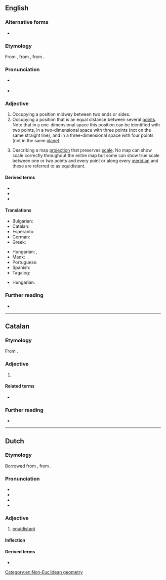 {{also|équidistant}}
==English==

===Alternative forms===
* {{l|en|æquidistant}} {{qualifier|archaic}}

===Etymology===
From {{der|en|frm|équidistant}}, from {{der|en|LL.|aequidistantem}}, from {{af|la|aequī|t1=equal|distantem|t2=distant|nocat=1}}.

===Pronunciation===
* {{a|US}} {{IPA|en|/i.kwəˈdɪs.tənt/}}
* {{audio|en|En-us-equidistant.ogg|Audio (US)}}

===Adjective===
{{en-adj|-}}

# Occupying a position midway between two ends or sides.
# Occupying a position that is an equal distance between several [[point]]s. Note that in a one-dimensional space this position can be identified with two points, in a two-dimensional space with three points (not on the same straight line), and in a three-dimensional space with four points (not in the same [[plane]]).
# {{lb|en|cartography}} Describing a map [[projection]] that preserves [[scale]]. No map can show scale correctly throughout the entire map but some can show true scale between one or two points and every point or along every [[meridian]] and these are referred to as equidistant.

====Derived terms====
* {{l|en|equidistantly}}
* {{l|en|inequidistant}}
* {{l|en|nonequidistant}}

====Translations====
{{trans-top|occupying a position that is an equal distance between several points}}
* Bulgarian: {{t+|bg|равноотстоящ}}
* Catalan: {{t|ca|equidistant}}
* Esperanto: {{t|eo|samdistanca}}
* German: {{t+|de|äquidistant}}
* Greek: {{t+|el|ισαπέχων|m}}
{{trans-mid}}
* Hungarian: {{t+|hu|egyenlő távolságra levő}}, {{t|hu|egyenlő távolságú}}
* Manx: {{t|gv|co-houd}}
* Portuguese: {{t+|pt|equidistante}}
* Spanish: {{t+|es|equidistante}}
* Tagalog: {{t|tl|pariagwat}}
{{trans-bottom}}

{{trans-top|cartography: describing a map projection that preserves scale}}
{{trans-mid}}
* Hungarian: {{t|hu|hossztartó}}
{{trans-bottom}}

===Further reading===
* {{R:Lexico}}

[[Category:en:Non-Euclidean geometry]]

----

==Catalan==

===Etymology===
From {{der|ca|la|aequidistāns}}.

===Adjective===
{{ca-adj|mf}}

# {{l|en|equidistant}}

====Related terms====
* {{l|ca|distant}}

===Further reading===
* {{R:IEC2}}

----

==Dutch==

===Etymology===
Borrowed from {{bor|nl|fr|équidistant}}, from {{der|nl|la|aequidistāns}}.

===Pronunciation===
* {{IPA|nl|/ˌeː.kʋi.dɪsˈtɑnt/}}
* {{audio|nl|Nl-equidistant.ogg|Audio}}
* {{hyphenation|nl|equi|dis|tant}}
* {{rhymes|nl|ɑnt}}

===Adjective===
{{nl-adj|-}}

# [[#English|equidistant]]

====Inflection====
{{nl-decl-adj||-}}

====Derived terms====
* {{l|nl|equidistantie}}